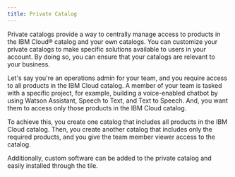 ```yaml
---
title: Private Catalog
---
```


Private catalogs provide a way to centrally manage access to products in the IBM Cloud® catalog and your own catalogs. 
You can customize your private catalogs to make specific solutions available to users in your account. By doing so, you 
can ensure that your catalogs are relevant to your business.

Let's say you're an operations admin for your team, and you require access to all products in the IBM Cloud catalog. A
member of your team is tasked with a specific project, for example, building a voice-enabled chatbot by using Watson 
Assistant, Speech to Text, and Text to Speech. And, you want them to access only those products in the IBM Cloud catalog.

To achieve this, you create one catalog that includes all products in the IBM Cloud catalog. Then, you create another 
catalog that includes only the required products, and you give the team member viewer access to the catalog.

Additionally, custom software can be added to the private catalog and easily installed through the tile. 